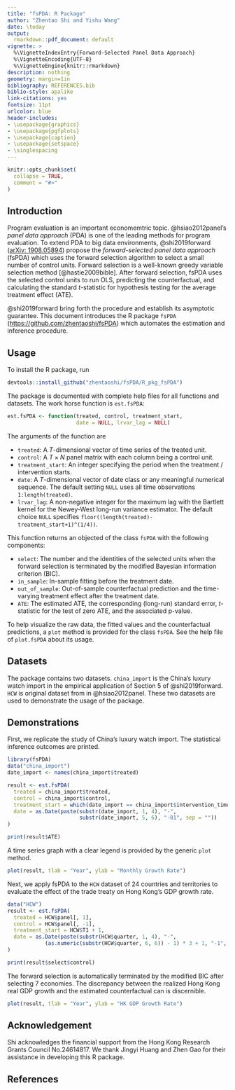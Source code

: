 ```yaml
---
title: "fsPDA: R Package"
author: "Zhentao Shi and Yishu Wang"
date: \today
output:
  rmarkdown::pdf_document: default
vignette: >
  %\VignetteIndexEntry{Forward-Selected Panel Data Approach}
  %\VignetteEncoding{UTF-8}
  %\VignetteEngine{knitr::rmarkdown}
description: nothing
geometry: margin=1in
bibliography: REFERENCES.bib
biblio-style: apalike
link-citations: yes
fontsize: 11pt
urlcolor: blue
header-includes:
- \usepackage{graphics}
- \usepackage{pgfplots}
- \usepackage{caption}
- \usepackage{setspace}
- \singlespacing
---  
```


```r
knitr::opts_chunk$set(
  collapse = TRUE,
  comment = "#>"
)
```

\begin{figure}[h]
\centering
\includegraphics[width = 15cm]{fsPDA_illustrate}
\caption*{Illustration of fsPDA, by Iris Shi}
\end{figure}

\newpage

## Introduction


Program evaluation is an important economemtric topic. 
@hsiao2012panel's *panel data approach* (PDA) is one of the leading methods for program evaluation.
To extend PDA to big data environments, 
@shi2019forward ([arXiv: 1908.05894](https://arxiv.org/abs/1908.05894)) propose the *forward-selected panel data approach* (fsPDA)
which uses the forward selection algorithm to select a small number
of control units.
Forward selection is a well-known greedy variable selection method 
[@hastie2009bible]. After forward selection, fsPDA uses the selected control units to run OLS, predicting the counterfactual,
and calculating the standard *t*-statistic for hypothesis testing
for the average treatment effect (ATE).



@shi2019forward bring forth the procedure and establish its asymptotic guarantee. 
This document introduces the R package `fsPDA` ([https://github.com/zhentaoshi/fsPDA](https://github.com/zhentaoshi/fsPDA))
which automates the estimation and inference procedure.


## Usage
To install the R package, run
```r
devtools::install_github("zhentaoshi/fsPDA/R_pkg_fsPDA")
```

The package is documented with complete help files for all functions and datasets. 
The work horse function is `est.fsPDA`:
```r
est.fsPDA <- function(treated, control, treatment_start, 
                      date = NULL, lrvar_lag = NULL) 
```
The arguments of the function are

*  `treated`: A $T$-dimensional vector of time series of the treated unit.
*  `control`: A $T\times N$ panel matrix with each column being a control unit.
*  `treatment_start`: An integer specifying the period when the treatment / intervention starts. 
*  `date`:  A $T$-dimensional vector of date class or any meaningful numerical sequence. The  default setting `NULL` uses all time observations `1:length(treated)`.
* `lrvar_lag`: A non-negative integer for the maximum lag with the Bartlett kernel for the Newey-West long-run variance estimator. The default choice `NULL` specifies `floor((length(treated)-treatment_start+1)^(1/4))`.

This function returns an objected of the class `fsPDA` with the following components:

* `select`: The number and the identities of the selected units when the forward selection is terminated by the modified Bayesian information criterion (BIC).
* `in_sample`: In-sample fitting before the treatment date. 
* `out_of_sample`: Out-of-sample counterfactual prediction and the time-varying treatment effect after the treatment date. 
* `ATE`: The estimated ATE, the corresponding (long-run) standard error, *t*-statistic for the test of zero ATE, and the associated p-value.

To help visualize the raw data, the fitted values and the counterfactual predictions,
a `plot` method is provided for the class `fsPDA`. 
See the help file of `plot.fsPDA` about its usage.


## Datasets

The package contains two datasets. `china_import` is the China's luxury watch import 
in the empirical application of Section 5 of @shi2019forward. 
`HCW` is original dataset from in @hsiao2012panel. 
These two datasets are used to demonstrate the usage of the package.

## Demonstrations


First, we replicate the study of China's luxury watch import. 
The statistical inference outcomes are printed.

```r
library(fsPDA)
data("china_import")
date_import <- names(china_import$treated)

result <- est.fsPDA(
  treated = china_import$treated, 
  control = china_import$control,
  treatment_start = which(date_import == china_import$intervention_time),
  date = as.Date(paste(substr(date_import, 1, 4), "-", 
                       substr(date_import, 5, 6), "-01", sep = ""))
)

print(result$ATE)
```

A time series graph with a clear legend is provided by the generic `plot` method. 

```r
plot(result, tlab = "Year", ylab = "Monthly Growth Rate")
```

Next, we apply fsPDA to the `HCW` dataset of 24 countries and territories to evaluate 
the effect of the trade treaty on Hong Kong's GDP growth rate.

```r
data("HCW")
result <- est.fsPDA(
  treated = HCW$panel[, 1], 
  control = HCW$panel[, -1],
  treatment_start = HCW$T1 + 1,
  date = as.Date(paste(substr(HCW$quarter, 1, 4), "-", 
            (as.numeric(substr(HCW$quarter, 6, 6)) - 1) * 3 + 1, "-1", sep = ""))
)

print(result$select$control)
```
The forward selection is automatically terminated by the modified BIC after selecting 7 economies. The discrepancy between the realized Hong Kong real GDP growth and the 
estimated counterfactual can is discernible.

```r
plot(result, tlab = "Year", ylab = "HK GDP Growth Rate")
```

## Acknowledgement

Shi acknowledges the financial support from the Hong Kong Research
Grants Council No.24614817. We thank Jingyi Huang and Zhen Gao for their
assistance in developing this R package. 



## References
